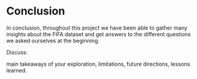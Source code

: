 # Conclusion

In conclusion, throughout this project we have been able to gather many insights about the FIFA dataset and get answers to the different questions we asked ourselves at the beginning. 

Discuss: 

main takeaways of your exploration, limitations, future directions, lessons learned.